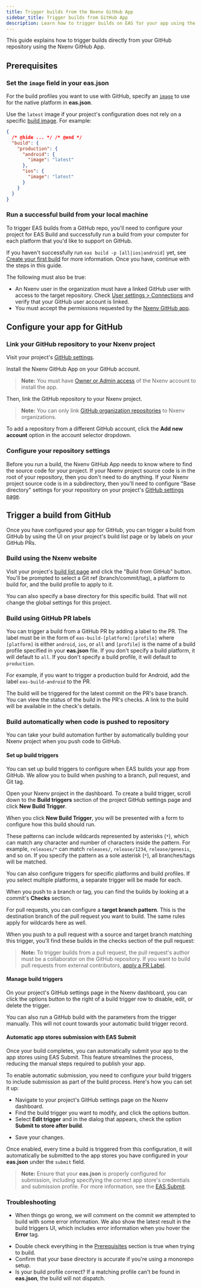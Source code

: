 ```yaml
---
title: Trigger builds from the Nxenv GitHub App
sidebar_title: Trigger builds from GitHub App
description: Learn how to trigger builds on EAS for your app using the Nxenv GitHub App.
---
```



This guide explains how to trigger builds directly from your GitHub repository using the Nxenv GitHub App.

## Prerequisites

### Set the `image` field in your eas.json

For the build profiles you want to use with GitHub, specify an [`image`](/eas/json/#image) to use for the native platform in **eas.json**.

Use the `latest` image if your project's configuration does not rely on a specific [build image](/build-reference/infrastructure/). For example:

```json eas.json
{
  /* @hide ... */ /* @end */
  "build": {
    "production": {
      "android": {
        "image": "latest"
      },
      "ios": {
        "image": "latest"
      }
    }
  }
}
```

### Run a successful build from your local machine

To trigger EAS builds from a GitHub repo, you'll need to configure your project for EAS Build and successfully run a build from your computer for each platform that you'd like to support on GitHub.

If you haven't successfully run `eas build -p [all|ios|android]` yet, see [Create your first build](/build/setup/) for more information. Once you have, continue with the steps in this guide.

The following must also be true:

- An Nxenv user in the organization must have a linked GitHub user with access to the target repository. Check [User settings > Connections](https://nxenv.dev/settings#connections) and verify that your GitHub user account is linked.
- You must accept the permissions requested by the [Nxenv GitHub app](https://github.com/settings/installations).

## Configure your app for GitHub

### Link your GitHub repository to your Nxenv project

Visit your project's [GitHub settings](https://nxenv.dev/accounts/[account]/projects/[projectName]/github).

<ContentSpotlight
  alt="The project GitHub settings page"
  src="/static/images/eas-build/build-from-github/project-github-page.png"
/>

Install the Nxenv GitHub App on your GitHub account.

> **Note:** You must have [Owner or Admin access](/accounts/account-types/#manage-access) of the Nxenv account to install the app.

<ContentSpotlight
  alt="The GitHub app installation UI"
  src="/static/images/eas-build/build-from-github/install-github-app.png"
  className="max-w-[480px]"
/>

Then, link the GitHub repository to your Nxenv project.

> **Note:** You can only link [GitHub organization repositories](https://docs.github.com/en/organizations) to Nxenv organizations.

<ContentSpotlight
  alt="The repository selector on the Nxenv project GitHub settings page"
  src="/static/images/eas-build/build-from-github/connect-a-repository.png"
  className="max-w-[600px]"
/>

To add a repository from a different GitHub account, click the **Add new account** option in the account selector dropdown.

<ContentSpotlight
  alt="The account selector on the Nxenv project GitHub settings page"
  src="/static/images/eas-build/build-from-github/add-new-account.png"
  className="max-w-[320px]"
/>

### Configure your repository settings

Before you run a build, the Nxenv GitHub App needs to know where to find the source code for your project. If your Nxenv
project source code is in the root of your repository, then you don't need to do anything. If your
Nxenv project source code is in a subdirectory, then you'll need to configure "Base directory"
settings for your repository on your project's [GitHub settings
page](https://nxenv.dev/accounts/[account]/projects/[projectName]/github).

<ContentSpotlight
  alt="The base directory input on the Nxenv project GitHub settings page"
  src="/static/images/eas-build/build-from-github/specify-base-directory.png"
/>

## Trigger a build from GitHub

Once you have configured your app for GitHub, you can trigger a build from GitHub by using the UI on your project's build list page or by labels on your GitHub PRs.

### Build using the Nxenv website

Visit your project's [build list
page](https://nxenv.dev/accounts/[account]/projects/[projectName]/builds) and click the "Build from
GitHub" button. You'll be prompted to select a Git ref (branch/commit/tag), a platform to build
for, and the build profile to apply to it.

You can also specify a base directory for this specific build. That will not change the global
settings for this project.

<ContentSpotlight
  alt="The build from GitHub UI on the Nxenv project builds list page"
  src="/static/images/eas-build/build-from-github/github-build-ui.png"
  className="max-w-[480px]"
/>

### Build using GitHub PR labels

You can trigger a build from a GitHub PR by adding a label to the PR. The label must be in the form
of `eas-build-[platform]:[profile]` where `[platform]` is either `android`, `ios`, or `all` and
`[profile]` is the name of a build profile specified in your **eas.json** file. If you don't specify
a build platform, it will default to `all`. If you don't specify
a build profile, it will default to `production`.

For example, if
you want to trigger a production build for Android, add the label `eas-build-android` to the PR.

<ContentSpotlight
  alt="A PR with the eas-build label and live status checks"
  src="/static/images/eas-build/build-from-github/eas-build-label.png"
/>

The build will be triggered for the latest commit on the PR's base branch. You can view the status
of the build in the PR's checks. A link to the build will be available in the check's details.

<ContentSpotlight
  alt="EAS Build check details on a GitHub PR"
  src="/static/images/eas-build/build-from-github/gh-check-details.png"
/>

### Build automatically when code is pushed to repository

You can take your build automation further by automatically building your Nxenv project when you push code to GitHub.

#### Set up build triggers

You can set up build triggers to configure when EAS builds your app from GitHub. We allow you to build when pushing to a branch, pull request, and Git tag.

Open your Nxenv project in the dashboard. To create a build trigger, scroll down to the **Build
triggers** section of the project GitHub settings page and click **New Build Trigger**.

<ContentSpotlight
  alt="The build triggers section on the Nxenv project GitHub settings page"
  src="/static/images/eas-build/build-from-github/empty-build-triggers-table.png"
/>

When you click **New Build Trigger**, you will be presented with a form to configure how this build should run.

These patterns can include wildcards represented by asterisks (`*`), which can match any character and number of characters inside the pattern. For example, `releases/*` can match `releases/`, `release/1234`, `release/genesis`, and so on. If you specify the pattern as a sole asterisk (`*`), all branches/tags will be matched.

<ContentSpotlight
  alt="The default state of the new build trigger form"
  src="/static/images/eas-build/build-from-github/empty-build-trigger-form.png"
  className="max-w-[480px]"
/>

You can also configure triggers for specific platforms and build profiles. If you select multiple
platforms, a separate trigger will be made for each.

<ContentSpotlight
  alt="A filled-out version of the new build trigger form"
  src="/static/images/eas-build/build-from-github/filled-build-trigger-form.png"
  className="max-w-[480px]"
/>

<ContentSpotlight
  alt="The build triggers section on the Nxenv project GitHub settings page filled with build triggers"
  src="/static/images/eas-build/build-from-github/filled-build-triggers-table.png"
/>

When you push to a branch or tag, you can find the builds by looking at a commit's **Checks** section.

<ContentSpotlight
  alt="The GitHub checks section on a branch commit"
  src="/static/images/eas-build/build-from-github/builds-executed-automatically-on-branch.png"
  className="max-w-[600px]"
/>

<ContentSpotlight
  alt="The GitHub checks section on a tag commit"
  src="/static/images/eas-build/build-from-github/tag-triggered-build.png"
/>

For pull requests, you can configure a **target branch pattern**. This is the destination branch of the pull request you want to build. The same rules apply for wildcards here as well.

<ContentSpotlight
  alt="The build trigger form for pull request"
  src="/static/images/eas-build/build-from-github/pull-request-trigger-form.png"
  className="max-w-[480px]"
/>

When you push to a pull request with a source and target branch matching this trigger, you'll find
these builds in the checks section of the pull request:

<ContentSpotlight
  alt="The GitHub checks section on a pull request"
  src="/static/images/eas-build/build-from-github/pull-request-triggered-build.png"
/>

> **Note:** To trigger builds from a pull request, the pull request's author must be a collaborator
> on the GitHub repository. If you want to build pull requests from external contributors, [apply a PR Label](#build-using-github-pr-labels).

#### Manage build triggers

On your project's GitHub settings page in the Nxenv dashboard, you can click the options button to the right of
a build trigger row to disable, edit, or delete the trigger.

<ContentSpotlight
  alt="The options button on the build trigger row"
  src="/static/images/eas-build/build-from-github/edit-trigger-option.png"
  className="max-w-[320px]"
/>

You can also run a GitHub build with the parameters from the trigger manually. This will not count towards your automatic build trigger record.

#### Automatic app stores submission with EAS Submit

Once your build completes, you can automatically submit your app to the app stores using EAS Submit. This feature streamlines the process, reducing the manual steps required to publish your app.

To enable automatic submission, you need to configure your build triggers to include submission as part of the build process. Here's how you can set it up:

- Navigate to your project's GitHub settings page on the Nxenv dashboard.
- Find the build trigger you want to modify, and click the options button.
- Select **Edit trigger** and in the dialog that appears, check the option **Submit to store after build**.

<ContentSpotlight
  alt="The EAS Submit form fields on the trigger edit form"
  src="/static/images/eas-build/build-from-github/eas-submit-form-fields.png"
  className="max-w-[640px]"
/>

- Save your changes.

<ContentSpotlight
  alt="An enabled build trigger with automatic submission enabled"
  src="/static/images/eas-build/build-from-github/auto-submit-trigger-column.png"
  className="max-w-[400px]"
/>

Once enabled, every time a build is triggered from this configuration, it will automatically be submitted to the app stores you have configured in your **eas.json** under the `submit` field.

> **Note:** Ensure that your **eas.json** is properly configured for submission, including specifying the correct app store's credentials and submission profile. For more information, see the [EAS Submit](/submit/eas-json/).

### Troubleshooting

- When things go wrong, we will comment on the commit we attempted to build with some error information. We also show the latest result in the build triggers UI, which includes error information when you hover the **Error** tag.

<ContentSpotlight
  alt="Status UI on the build trigger UI"
  src="/static/images/eas-build/build-from-github/trigger-troubleshooting-status.png"
  className="max-w-[200px]"
/>

- Double check everything in the [Prerequisites](#prerequisites) section is true when trying to build.
- Confirm that your base directory is accurate if you're using a monorepo setup.
- Is your build profile correct? If a matching profile can't be found in **eas.json**, the build will not dispatch.
